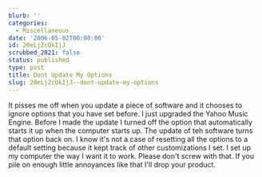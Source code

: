 ```yaml
---
blurb: ''
categories:
  - Miscellaneous
date: '2006-05-02T00:00:00'
id: 20eLjZcQkIjJ
scrubbed_2021: false
status: published
type: post
title: Dont Update My Options
slug: 20eLjZcQkIjJ--dont-update-my-options
---
```


It pisses me off when you update a piece of software and it chooses
to ignore options that you have set before. I just upgraded the
Yahoo Music Engine. Before I made the update I turned off the
option that automatically starts it up when the computer starts up.
The update of teh software turns that option back on. I know it's
not a case of resetting all the options to a default setting
because it kept track of other customizations I set. I set up my
computer the way I want it to work. Please don't screw with that.
If you pile on enough little annoyances like that I'll drop your
product.
